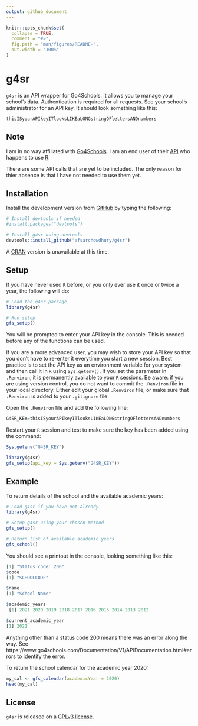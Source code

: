 ```yaml
---
output: github_document
---
```


<!-- README.md is generated from README.Rmd. Please edit that file -->

```r
knitr::opts_chunk$set(
  collapse = TRUE,
  comment = "#>",
  fig.path = "man/figures/README-",
  out.width = "100%"
)
```
# g4sr

<!-- badges: start -->
<!-- badges: end -->

`g4sr` is an API wrapper for Go4Schools.  It allows you to manage your school's data.  Authentication is required for all requests.  See your school's administrator for an API key.  It should look something like this:

`thisISyourAPIkeyITlooksLIKEaLONGstringOFlettersANDnumbers`

## Note

I am in no way affiliated with [Go4Schools](https://www.go4schools.com/).  I am an end user of their [API](https://www.go4schools.com/Documentation/V1/APIDocumentation.html) who happens to use [R](https://www.r-project.org/).

There are some API calls that are yet to be included.  The only reason for thier absence is that I have not needed to use them yet.

## Installation

Install the development version from [GitHub](https://github.com/) by typing the following:

```r
# Install devtools if needed
#install.packages("devtools")

# Install g4sr using devtools
devtools::install_github("afsarchowdhury/g4sr")
```

A [CRAN](https://cran.r-project.org/) version is unavailable at this time.

## Setup

If you have never used `R` before, or you only ever use it once or twice a year, the following will do:

```r
# Load the g4sr package
library(g4sr)

# Run setup
gfs_setup()
```

You will be prompted to enter your API key in the console.  This is needed before any of the functions can be used.

If you are a more advanced user, you may wish to store your API key so that you don't have to re-enter it everytime you start a new session.  Best practice is to set the API key as an environment variable for your system and then call it in `R` using `Sys.getenv()`.  If you set the parameter in `.Renviron`, it is permanently available to your `R` sessions. Be aware: if you are using version control, you do not want to commit the `.Renviron` file in your local directory.  Either edit your global `.Renviron` file, or make sure that `.Renviron` is added to your `.gitignore` file.

Open the `.Renviron` file and add the following line:

```r
G4SR_KEY=thisISyourAPIkeyITlooksLIKEaLONGstringOFlettersANDnumbers
```

Restart your `R` session and test to make sure the key has been added using the command:

```r
Sys.getenv("G4SR_KEY")
```

```r
library(g4sr)
gfs_setup(api_key = Sys.getenv("G4SR_KEY"))
```

## Example

To return details of the school and the available academic years:

```r
# Load g4sr if you have not already
library(g4sr)

# Setup g4sr using your chosen method
gfs_setup()

# Return list of available academic years
gfs_school()
```

You should see a printout in the console, looking something like this:

```r
[1] "Status code: 200"
$code
[1] "SCHOOLCODE"

$name
[1] "School Name"

$academic_years
 [1] 2021 2020 2019 2018 2017 2016 2015 2014 2013 2012

$current_academic_year
[1] 2021
```

Anything other than a status code 200 means there was an error along the way.  See https://www.go4schools.com/Documentation/V1/APIDocumentation.html#errors to identify the error.

To return the school calendar for the academic year 2020:

```r
my_cal <- gfs_calendar(academicYear = 2020)
head(my_cal)
```

## License

`g4sr` is released on a [GPLv3 license](https://www.gnu.org/licenses/gpl-3.0.en.html).
